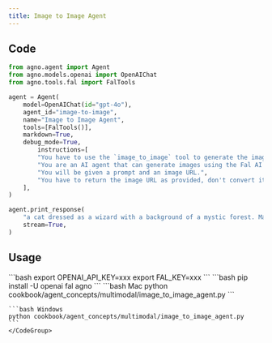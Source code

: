 ```yaml
---
title: Image to Image Agent
---
```


## Code

```python
from agno.agent import Agent
from agno.models.openai import OpenAIChat
from agno.tools.fal import FalTools

agent = Agent(
    model=OpenAIChat(id="gpt-4o"),
    agent_id="image-to-image",
    name="Image to Image Agent",
    tools=[FalTools()],
    markdown=True,
    debug_mode=True,
        instructions=[
        "You have to use the `image_to_image` tool to generate the image.",
        "You are an AI agent that can generate images using the Fal AI API.",
        "You will be given a prompt and an image URL.",
        "You have to return the image URL as provided, don't convert it to markdown or anything else.",
    ],
)

agent.print_response(
    "a cat dressed as a wizard with a background of a mystic forest. Make it look like 'https://fal.media/files/koala/Chls9L2ZnvuipUTEwlnJC.png'",
    stream=True,
)
```

## Usage

<Steps>
  <Snippet file="create-venv-step.mdx" />

  <Step title="Set your API key">
    ```bash
    export OPENAI_API_KEY=xxx
    export FAL_KEY=xxx
    ```
  </Step>

  <Step title="Install libraries">
    ```bash
    pip install -U openai fal agno
    ```
  </Step>

  <Step title="Run Agent">
    <CodeGroup>
    ```bash Mac
    python cookbook/agent_concepts/multimodal/image_to_image_agent.py
    ```

    ```bash Windows
    python cookbook/agent_concepts/multimodal/image_to_image_agent.py
    ```
    </CodeGroup>
  </Step>
</Steps>